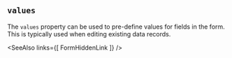 
## `values`

The `values` property can be used to pre-define values
for fields in the form.  This is typically used when editing existing
data records.

<Example
  Component={Values}
  code={ValuesSrc}
  caption="fields" expand
/>

<SeeAlso
  links={[
    FormHiddenLink
  ]}
/>
